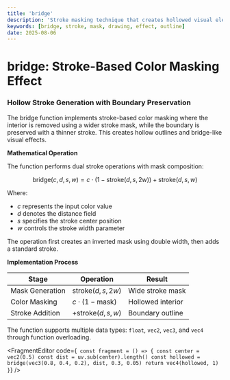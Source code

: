 ```yaml
---
title: 'bridge'
description: 'Stroke masking technique that creates hollowed visual elements with preserved boundary definition'
keywords: [bridge, stroke, mask, drawing, effect, outline]
date: 2025-08-06
---
```



# bridge: Stroke-Based Color Masking Effect

### Hollow Stroke Generation with Boundary Preservation

The bridge function implements stroke-based color masking where the interior is removed using a wider stroke mask, while the boundary is preserved with a thinner stroke. This creates hollow outlines and bridge-like visual effects.

**Mathematical Operation**

The function performs dual stroke operations with mask composition:

$$
\text{bridge}(c, d, s, w) = c \cdot (1 - \text{stroke}(d, s, 2w)) + \text{stroke}(d, s, w)
$$

Where:

- $c$ represents the input color value
- $d$ denotes the distance field
- $s$ specifies the stroke center position
- $w$ controls the stroke width parameter

The operation first creates an inverted mask using double width, then adds a standard stroke.

**Implementation Process**

| Stage           | Operation                   | Result            |
| --------------- | --------------------------- | ----------------- |
| Mask Generation | $\text{stroke}(d, s, 2w)$   | Wide stroke mask  |
| Color Masking   | $c \cdot (1 - \text{mask})$ | Hollowed interior |
| Stroke Addition | $+ \text{stroke}(d, s, w)$  | Boundary outline  |

The function supports multiple data types: `float`, `vec2`, `vec3`, and `vec4` through function overloading.

<FragmentEditor
        code={`
const fragment = () => {
        const center = vec2(0.5)
        const dist = uv.sub(center).length()
        const hollowed = bridge(vec3(0.8, 0.4, 0.2), dist, 0.3, 0.05)
        return vec4(hollowed, 1)
}`}
/>
